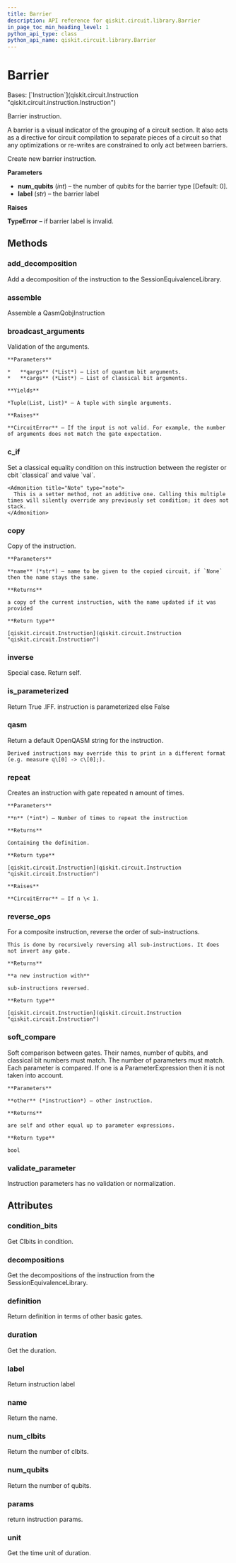 ```yaml
---
title: Barrier
description: API reference for qiskit.circuit.library.Barrier
in_page_toc_min_heading_level: 1
python_api_type: class
python_api_name: qiskit.circuit.library.Barrier
---
```


# Barrier

<Class id="qiskit.circuit.library.Barrier" isDedicatedPage={true} github="https://github.com/qiskit/qiskit/tree/stable/0.24/qiskit/circuit/barrier.py" signature="Barrier(num_qubits, label=None)">
  Bases: [`Instruction`](qiskit.circuit.Instruction "qiskit.circuit.instruction.Instruction")

  Barrier instruction.

  A barrier is a visual indicator of the grouping of a circuit section. It also acts as a directive for circuit compilation to separate pieces of a circuit so that any optimizations or re-writes are constrained to only act between barriers.

  Create new barrier instruction.

  **Parameters**

  *   **num\_qubits** (*int*) – the number of qubits for the barrier type \[Default: 0].
  *   **label** (*str*) – the barrier label

  **Raises**

  **TypeError** – if barrier label is invalid.

  ## Methods

  <span id="qiskit-circuit-library-barrier-add-decomposition" />

  ### add\_decomposition

  <Function id="qiskit.circuit.library.Barrier.add_decomposition" name="add_decomposition" signature="Barrier.add_decomposition(decomposition)">
    Add a decomposition of the instruction to the SessionEquivalenceLibrary.
  </Function>

  <span id="qiskit-circuit-library-barrier-assemble" />

  ### assemble

  <Function id="qiskit.circuit.library.Barrier.assemble" name="assemble" signature="Barrier.assemble()">
    Assemble a QasmQobjInstruction
  </Function>

  <span id="qiskit-circuit-library-barrier-broadcast-arguments" />

  ### broadcast\_arguments

  <Function id="qiskit.circuit.library.Barrier.broadcast_arguments" name="broadcast_arguments" signature="Barrier.broadcast_arguments(qargs, cargs)">
    Validation of the arguments.

    **Parameters**

    *   **qargs** (*List*) – List of quantum bit arguments.
    *   **cargs** (*List*) – List of classical bit arguments.

    **Yields**

    *Tuple(List, List)* – A tuple with single arguments.

    **Raises**

    **CircuitError** – If the input is not valid. For example, the number of arguments does not match the gate expectation.
  </Function>

  <span id="qiskit-circuit-library-barrier-c-if" />

  ### c\_if

  <Function id="qiskit.circuit.library.Barrier.c_if" name="c_if" signature="Barrier.c_if(classical, val)">
    Set a classical equality condition on this instruction between the register or cbit `classical` and value `val`.

    <Admonition title="Note" type="note">
      This is a setter method, not an additive one. Calling this multiple times will silently override any previously set condition; it does not stack.
    </Admonition>
  </Function>

  <span id="qiskit-circuit-library-barrier-copy" />

  ### copy

  <Function id="qiskit.circuit.library.Barrier.copy" name="copy" signature="Barrier.copy(name=None)">
    Copy of the instruction.

    **Parameters**

    **name** (*str*) – name to be given to the copied circuit, if `None` then the name stays the same.

    **Returns**

    a copy of the current instruction, with the name updated if it was provided

    **Return type**

    [qiskit.circuit.Instruction](qiskit.circuit.Instruction "qiskit.circuit.Instruction")
  </Function>

  <span id="qiskit-circuit-library-barrier-inverse" />

  ### inverse

  <Function id="qiskit.circuit.library.Barrier.inverse" name="inverse" signature="Barrier.inverse()">
    Special case. Return self.
  </Function>

  <span id="qiskit-circuit-library-barrier-is-parameterized" />

  ### is\_parameterized

  <Function id="qiskit.circuit.library.Barrier.is_parameterized" name="is_parameterized" signature="Barrier.is_parameterized()">
    Return True .IFF. instruction is parameterized else False
  </Function>

  <span id="qiskit-circuit-library-barrier-qasm" />

  ### qasm

  <Function id="qiskit.circuit.library.Barrier.qasm" name="qasm" signature="Barrier.qasm()">
    Return a default OpenQASM string for the instruction.

    Derived instructions may override this to print in a different format (e.g. measure q\[0] -> c\[0];).
  </Function>

  <span id="qiskit-circuit-library-barrier-repeat" />

  ### repeat

  <Function id="qiskit.circuit.library.Barrier.repeat" name="repeat" signature="Barrier.repeat(n)">
    Creates an instruction with gate repeated n amount of times.

    **Parameters**

    **n** (*int*) – Number of times to repeat the instruction

    **Returns**

    Containing the definition.

    **Return type**

    [qiskit.circuit.Instruction](qiskit.circuit.Instruction "qiskit.circuit.Instruction")

    **Raises**

    **CircuitError** – If n \< 1.
  </Function>

  <span id="qiskit-circuit-library-barrier-reverse-ops" />

  ### reverse\_ops

  <Function id="qiskit.circuit.library.Barrier.reverse_ops" name="reverse_ops" signature="Barrier.reverse_ops()">
    For a composite instruction, reverse the order of sub-instructions.

    This is done by recursively reversing all sub-instructions. It does not invert any gate.

    **Returns**

    **a new instruction with**

    sub-instructions reversed.

    **Return type**

    [qiskit.circuit.Instruction](qiskit.circuit.Instruction "qiskit.circuit.Instruction")
  </Function>

  <span id="qiskit-circuit-library-barrier-soft-compare" />

  ### soft\_compare

  <Function id="qiskit.circuit.library.Barrier.soft_compare" name="soft_compare" signature="Barrier.soft_compare(other)">
    Soft comparison between gates. Their names, number of qubits, and classical bit numbers must match. The number of parameters must match. Each parameter is compared. If one is a ParameterExpression then it is not taken into account.

    **Parameters**

    **other** (*instruction*) – other instruction.

    **Returns**

    are self and other equal up to parameter expressions.

    **Return type**

    bool
  </Function>

  <span id="qiskit-circuit-library-barrier-validate-parameter" />

  ### validate\_parameter

  <Function id="qiskit.circuit.library.Barrier.validate_parameter" name="validate_parameter" signature="Barrier.validate_parameter(parameter)">
    Instruction parameters has no validation or normalization.
  </Function>

  ## Attributes

  ### condition\_bits

  <Attribute id="qiskit.circuit.library.Barrier.condition_bits" name="condition_bits">
    Get Clbits in condition.
  </Attribute>

  ### decompositions

  <Attribute id="qiskit.circuit.library.Barrier.decompositions" name="decompositions">
    Get the decompositions of the instruction from the SessionEquivalenceLibrary.
  </Attribute>

  ### definition

  <Attribute id="qiskit.circuit.library.Barrier.definition" name="definition">
    Return definition in terms of other basic gates.
  </Attribute>

  ### duration

  <Attribute id="qiskit.circuit.library.Barrier.duration" name="duration">
    Get the duration.
  </Attribute>

  ### label

  <Attribute id="qiskit.circuit.library.Barrier.label" name="label">
    Return instruction label
  </Attribute>

  ### name

  <Attribute id="qiskit.circuit.library.Barrier.name" name="name">
    Return the name.
  </Attribute>

  ### num\_clbits

  <Attribute id="qiskit.circuit.library.Barrier.num_clbits" name="num_clbits">
    Return the number of clbits.
  </Attribute>

  ### num\_qubits

  <Attribute id="qiskit.circuit.library.Barrier.num_qubits" name="num_qubits">
    Return the number of qubits.
  </Attribute>

  ### params

  <Attribute id="qiskit.circuit.library.Barrier.params" name="params">
    return instruction params.
  </Attribute>

  ### unit

  <Attribute id="qiskit.circuit.library.Barrier.unit" name="unit">
    Get the time unit of duration.
  </Attribute>
</Class>

